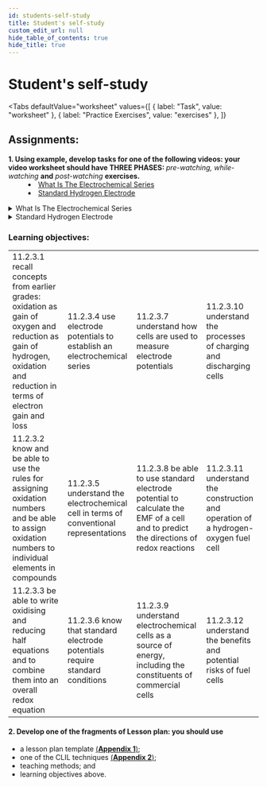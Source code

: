 ```yaml
---
id: students-self-study
title: Student's self-study
custom_edit_url: null
hide_table_of_contents: true
hide_title: true
---
```



<Theme theRedoxReactions />

# Student's self-study

<Tabs
  defaultValue="worksheet"
  values={[
    { label: "Task", value: "worksheet" },
    { label: "Practice Exercises", value: "exercises" },
  ]}
>

<TabItem value="worksheet">

## Assignments:

<dl>
  <dt>
    <strong>
      1. Using example, develop tasks for one of the following videos: your
      video worksheet should have THREE PHASES:
    </strong>
    <em> pre-watching, while-watching</em> <strong>and</strong> <em>
      post-watching
    </em> <strong>exercises.</strong>
  </dt>
  <dd>
    <li>
      <a href="#ElectrochemicalSeries">What Is The Electrochemical Series</a>
    </li>
    <li>
      <a href="#StandardHydrogenElectrode">Standard Hydrogen Electrode</a>
    </li>
  </dd>
</dl>

<details>
  <summary id="ElectrochemicalSeries">
    What Is The Electrochemical Series
  </summary>
  <Player url="https://www.youtube.com/watch?v=UqxIsiN8do0" />
</details>
<details>
  <summary id="StandardHydrogenElectrode">Standard Hydrogen Electrode</summary>
  <Player url="https://www.youtube.com/watch?v=k_vR0Eqb5gY" />
</details>

### Learning objectives:

<table>
  <tr>
    <td>
      11.2.3.1 recall concepts from earlier grades: oxidation as gain of oxygen
      and reduction as gain of hydrogen, oxidation and reduction in terms of
      electron gain and loss
    </td>
    <td>
      11.2.3.4 use electrode potentials to establish an electrochemical series
    </td>
    <td>
      11.2.3.7 understand how cells are used to measure electrode potentials
    </td>
    <td>
      11.2.3.10 understand the processes of charging and discharging cells
    </td>
  </tr>
  <tr>
    <td>
      11.2.3.2 know and be able to use the rules for assigning oxidation numbers
      and be able to assign oxidation numbers to individual elements in
      compounds
    </td>
    <td>
      11.2.3.5 understand the electrochemical cell in terms of conventional
      representations
    </td>
    <td>
      11.2.3.8 be able to use standard electrode potential to calculate the EMF
      of a cell and to predict the directions of redox reactions
    </td>
    <td>
      11.2.3.11 understand the construction and operation of a hydrogen-oxygen
      fuel cell
    </td>
  </tr>
  <tr>
    <td>
      11.2.3.3 be able to write oxidising and reducing half equations and to
      combine them into an overall redox equation
    </td>
    <td>
      11.2.3.6 know that standard electrode potentials require standard
      conditions
    </td>
    <td>
      11.2.3.9 understand electrochemical cells as a source of energy, including
      the constituents of commercial cells
    </td>
    <td>11.2.3.12 understand the benefits and potential risks of fuel cells</td>
  </tr>
</table>

#### 2. Develop one of the fragments of Lesson plan: you should use

- a lesson plan template [(**Appendix 1**)](../appendix/1);
- one of the CLIL techniques [(**Appendix 2**)](../appendix/2);
- teaching methods; and
- learning objectives above.

</TabItem>

<TabItem value="exercises">
  <Frame src="https://learningapps.org/watch?v=pyst3j1jc21" height="480px" />
</TabItem>

</Tabs>
